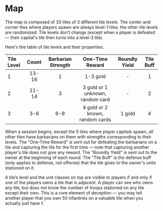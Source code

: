 # Map

The map is composed of 33 tiles of 3 different tile levels. The center and corner tiles where players spawn are always level-1 tiles; the other tile levels are randomized. Tile levels don’t change (except when a player is defeated — their capital's tile then turns into a level-3 tile).

Here's the table of tile levels and their properties:

| Tile Level | Count | Barbarian Strength |         One-Time Reward          | Roundly Yield | Tile Buff |
| :--------- | :---: | :----------------: | :------------------------------: | :-----------: | :-------: |
| 1          | 13-16 |         1          |             1-3 gold             |       -       |     1     |
| 2          | 11-14 |         3          | 3 gold or 1 unknown, random card |       -       |     2     |
| 3          |  3-6  |        6-9         | 4 gold or 2 known, random cards  |    1 gold     |     4     |

When a session begins, except the 5 tiles where player capitals spawn, all other tiles have barbarians on them with strengths corresponding to their levels. The "One-Time Reward" is sent out for defeating the barbarians on a tile and capturing the tile for the first time — note that capturing another player's tile does not give any reward. The "Roundly Yield" is sent out to the owner at the beginning of each round. The "Tile Buff" is the defense buff (only applies to defense, not offense) that the tile gives to the owner's units stationed on it.

A tile’s level and the unit classes on top are visible to players if and only if one of the players owns a tile that is adjacent. A player can see who owns any tile, but does not know the number of troops stationed on any tile except their own. This is a core element of deception — you may tell another player that you own 50 infantries on a valuable tile when you actually just have 1.
